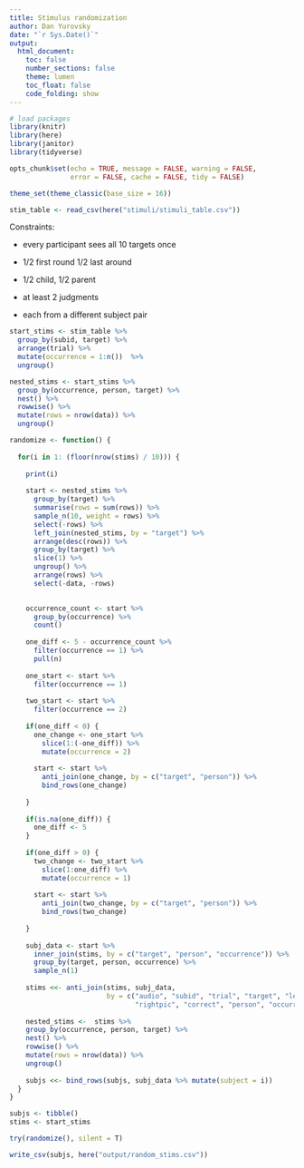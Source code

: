 ```yaml
---
title: Stimulus randomization
author: Dan Yurovsky
date: "`r Sys.Date()`"
output: 
  html_document:
    toc: false
    number_sections: false
    theme: lumen
    toc_float: false
    code_folding: show 
---
```



```r
# load packages
library(knitr)
library(here)
library(janitor)
library(tidyverse)

opts_chunk$set(echo = TRUE, message = FALSE, warning = FALSE, 
               error = FALSE, cache = FALSE, tidy = FALSE)

theme_set(theme_classic(base_size = 16))
```

```r
stim_table <- read_csv(here("stimuli/stimuli_table.csv"))
```

Constraints:

*  every participant sees all 10 targets once

*  1/2 first round 1/2 last around

*  1/2 child, 1/2 parent

* at least 2 judgments

*  each from a different subject pair

```r
start_stims <- stim_table %>%
  group_by(subid, target) %>%
  arrange(trial) %>%
  mutate(occurrence = 1:n())  %>%
  ungroup()

nested_stims <- start_stims %>%
  group_by(occurrence, person, target) %>%
  nest() %>%
  rowwise() %>%
  mutate(rows = nrow(data)) %>%
  ungroup()
```

```r
randomize <- function() {
  
  for(i in 1: (floor(nrow(stims) / 10))) {
    
    print(i)
    
    start <- nested_stims %>%
      group_by(target) %>%
      summarise(rows = sum(rows)) %>%
      sample_n(10, weight = rows) %>%
      select(-rows) %>%
      left_join(nested_stims, by = "target") %>%
      arrange(desc(rows)) %>%
      group_by(target) %>%
      slice(1) %>%
      ungroup() %>%
      arrange(rows) %>%
      select(-data, -rows)

    
    occurrence_count <- start %>%
      group_by(occurrence) %>%
      count()
    
    one_diff <- 5 - occurrence_count %>% 
      filter(occurrence == 1) %>% 
      pull(n)
    
    one_start <- start %>%
      filter(occurrence == 1)
    
    two_start <- start %>%
      filter(occurrence == 2)
    
    if(one_diff < 0) {
      one_change <- one_start %>%
        slice(1:(-one_diff)) %>%
        mutate(occurrence = 2) 
      
      start <- start %>%
        anti_join(one_change, by = c("target", "person")) %>%
        bind_rows(one_change)
      
    }
    
    if(is.na(one_diff)) {
      one_diff <- 5
    }
    
    if(one_diff > 0) {
      two_change <- two_start %>%
        slice(1:one_diff) %>%
        mutate(occurrence = 1) 
      
      start <- start %>%
        anti_join(two_change, by = c("target", "person")) %>%
        bind_rows(two_change)
      
    }
    
    subj_data <- start %>%
      inner_join(stims, by = c("target", "person", "occurrence")) %>%
      group_by(target, person, occurrence) %>%
      sample_n(1)
    
    stims <<- anti_join(stims, subj_data, 
                        by = c("audio", "subid", "trial", "target", "leftpic", 
                               "rightpic", "correct", "person", "occurrence"))
    
    nested_stims <-  stims %>%
    group_by(occurrence, person, target) %>%
    nest() %>%
    rowwise() %>%
    mutate(rows = nrow(data)) %>%
    ungroup()
    
    subjs <<- bind_rows(subjs, subj_data %>% mutate(subject = i))
  }
}
```

```r
subjs <- tibble()
stims <- start_stims

try(randomize(), silent = T)

write_csv(subjs, here("output/random_stims.csv"))
```

